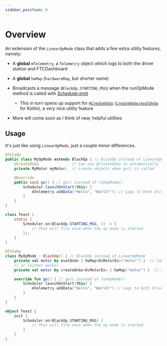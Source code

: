 ```yaml
---
sidebar_position: 0
---
```



# Overview

An extension of the `LinearOpMode` class that adds a few extra utility features, namely:

 - A **global** `mTelemetry`, a `Telemetry` object which logs to both the driver station and FTCDashboard

 - A **global** `hwMap` (`hardwareMap`, but shorter name)

 - Broadcasts a message (`BlackOp.STARTING_MSG`) when the runOpMode method is called with [Scheduler.emit](../scheduler-api/scheduler#scheduleremit)
   - This in turn opens up support for [`@CreateOnGo`](./create-on-go-java) ([`createOnGo/evalOnGo`](./create-on-go-kt) for Kotlin),
   a *very* nice utility feature

 - More will come soon as I think of new, helpful utilities

## Usage

It's just like using `LinearOpMode`, just a couple minor differences.

<Tabs groupId="programming-language">
<TabItem value="java" label="Java">

  ```java
  @TeleOp
  public class MyOpMode extends BlackOp { // BlackOp instead of LinearOpMode
      @CreateOnGo               // Can use @CreateOnGo to automatically
      private MyMotor myMotor;  // create objects when go() is called

      @Override
      public void go() { // go() instead of runOpMode()
          Scheduler.launchOnStart(this) {
              mTelemetry.addData("Hello", "World!"); // Logs to both driver station and FTCDashboard
          }
      }
  }

  class Teast {
      static {
          Scheduler.on(BlackOp.STARTING_MSG, () -> {
              // This will fire once when the op mode is started
          });
      }
  }
  ```

</TabItem>
<TabItem value="kt" label="Kotlin">

  ```kotlin
  @TeleOp
  class MyOpMode : BlackOp() { // BlackOp instead of LinearOpMode
      private val motor by evalOnGo { hwMap<DcMotorEx>("motor") }  // Can use evalOnGo()/createOnGo()
      // or (either works)
      private val motor by createOnGo<DcMotorEx> { hwMap("motor") }  // Can use hwMap instead of hardwareMap

      override fun go() { // go() instead of runOpMode()
          Scheduler.launchOnStart(this) {
              mTelemetry.addData("Hello", "World!") // Logs to both driver station and FTCDashboard
          }
      }
  }

  object Teast {
      init {
          Scheduler.on(BlackOp.STARTING_MSG) {
              // This will fire once when the op mode is started
          }
      }
  }
  ```

</TabItem>
</Tabs>
